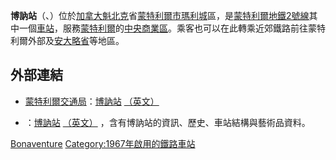 {{Infobox station 
| name          = 博訥<br />{{lang|fr|Bonaventure}}
| type          = 
| style         = Montreal Metro
| image         = Bonaventuremetro2011.jpg
| image_caption = 
| address       = [[魁北克省|魁北克省]][[蒙特利爾|蒙特利爾]]主教座堂路955號
| country       = [[加拿大|加拿大]]
| coordinates   = {{coord|45|29|53|N|73|34|02|W|type:railwaystation_region:CA-QC|display=inline,title}}
| elevation     = 
| line          = [[蒙特利爾地鐵橙線|橙線]]
| other         = {{legend|#{{RTM color}}|[[Terminus_Centre-Ville|Terminus Centre-Ville]]}}
| structure     = 
| platform      = 
| depth         = {{convert|22.6|m|ftin|abbr=off}}，第11深
| levels        = 
| tracks        = 
| parking       = 
| bicycle       = 
| baggage_check = 
| opened        = 1967年2月13日
| architect     = Victor Prus
| closed        = 
| rebuilt       = 
| electrified   = 
| ADA           = 升降機只到月台，車站無法無障礙通行
| code          = 
| owned         =
| operator      = [[蒙特利爾交通局|蒙特利爾交通局]]
| zone          = 
| status        =
| former        = 
| passengers    = 7,928,139進出（2011年），4/68
| pass_year     = 
| pass_percent  = 
| pass_system   = 
| mpassengers   = 
| services      = 
| map_locator   = 
| web           = 
}}
'''博訥站'''（{{lang-fr|Station Bonaventure}}、{{lang-en|Bonaventure Station}}）位於[[加拿大|加拿大]][[魁北克|魁北克]]省[[蒙特利爾市|蒙特利爾市]][[瑪利城|瑪利城]]區，是[[蒙特利爾地鐵|蒙特利爾地鐵]][[蒙特利爾地鐵2號線|2號線]]其中一個[[鐵路車站|車站]]，服務[[蒙特利爾|蒙特利爾]]的[[中央商業區|中央商業區]]。乘客也可以在此轉乘近郊鐵路前往蒙特利爾外部及[[安大略|安大略省]]等地區。

== 外部連結 ==

* {{fr}}{{en}}[[蒙特利爾交通局|蒙特利爾交通局]]：[http://www.stm.info/metro/M15.htm 博訥站] {{Wayback|url=http://www.stm.info/metro/M15.htm |date=20130630112031 }}[http://www.stm.info/English/metro/a-M15.htm （英文）] {{Wayback|url=http://www.stm.info/English/metro/a-M15.htm |date=20130702090624 }}
* {{fr}}{{en}}{{lang|en|metrodemontreal.com}}：[http://www.metrodemontreal.com/orange/bonaventure/index-f.html 博訥站] {{Wayback|url=http://www.metrodemontreal.com/orange/bonaventure/index-f.html |date=20200219180240 }}[http://www.metrodemontreal.com/orange/bonaventure/index.html （英文）] {{Wayback|url=http://www.metrodemontreal.com/orange/bonaventure/index.html |date=20201129131542 }}，含有博訥站的資訊、歷史、車站結構與藝術品資料。

{{蒙特利爾地鐵}}
{{Railwaystation-stub}}

[[Category:蒙特利爾地鐵橙線車站|Bonaventure]]
[[Category:1967年啟用的鐵路車站|Category:1967年啟用的鐵路車站]]